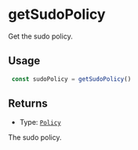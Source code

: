 # getSudoPolicy

Get the sudo policy.

## Usage

```typescript copy
 const sudoPolicy = getSudoPolicy()
```

## Returns

- Type: [`Policy`](/module-sdk/glossary/types#policy-1)

The sudo policy.
